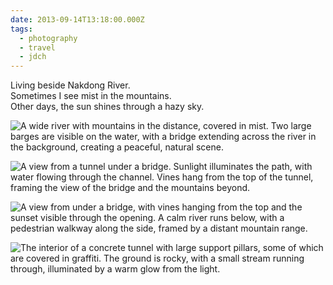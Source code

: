 ```yaml
---
date: 2013-09-14T13:18:00.000Z
tags:
  - photography
  - travel
  - jdch
---
```

Living beside Nakdong River.<br/>
Sometimes I see mist in the mountains.<br/>
Other days, the sun shines through a hazy sky.

![A wide river with mountains in the distance, covered in mist. Two large barges are visible on the water, with a bridge extending across the river in the background, creating a peaceful, natural scene.](../../assets/photos/20130914-IMG_9998.jpg)

![A view from a tunnel under a bridge. Sunlight illuminates the path, with water flowing through the channel. Vines hang from the top of the tunnel, framing the view of the bridge and the mountains beyond.](../../assets/photos/20130914-IMG_0013.jpg)

![A view from under a bridge, with vines hanging from the top and the sunset visible through the opening. A calm river runs below, with a pedestrian walkway along the side, framed by a distant mountain range.](../../assets/photos/20130524-IMG_7327.jpg)

![The interior of a concrete tunnel with large support pillars, some of which are covered in graffiti. The ground is rocky, with a small stream running through, illuminated by a warm glow from the light.](../../assets/photos/20130524-IMG_7329.jpg)
